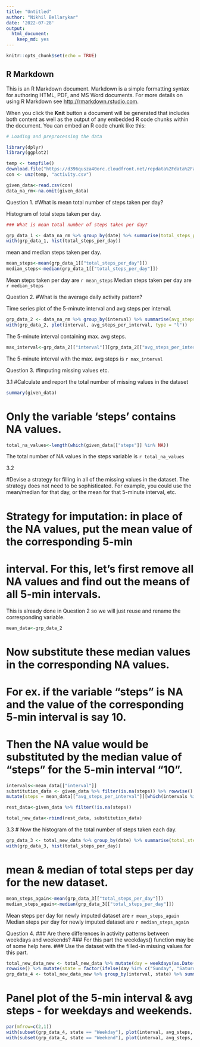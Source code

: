 ```yaml
---
title: "Untitled"
author: "Nikhil Bellarykar"
date: '2022-07-28'
output: 
  html_document: 
    keep_md: yes
---
```


```r
knitr::opts_chunk$set(echo = TRUE)
```

## R Markdown

This is an R Markdown document. Markdown is a simple formatting syntax for authoring HTML, PDF, and MS Word documents. For more details on using R Markdown see <http://rmarkdown.rstudio.com>.

When you click the **Knit** button a document will be generated that includes both content as well as the output of any embedded R code chunks within the document. You can embed an R code chunk like this:

```r
# Loading and preprocessing the data

library(dplyr)
library(ggplot2)

temp <- tempfile()
download.file("https://d396qusza40orc.cloudfront.net/repdata%2Fdata%2Factivity.zip", temp)
con <- unz(temp, "activity.csv")

given_data<-read.csv(con)
data_na_rm<-na.omit(given_data) 
```

Question 1.
#What is mean total number of steps taken per day?

Histogram of total steps taken per day.
```r
### What is mean total number of steps taken per day?

grp_data_1 <- data_na_rm %>% group_by(date) %>% summarise(total_steps_per_day = sum(steps))
with(grp_data_1, hist(total_steps_per_day))
```

mean and median steps taken per day.

```r
mean_steps<-mean(grp_data_1[["total_steps_per_day"]])
median_steps<-median(grp_data_1[["total_steps_per_day"]])
```

Mean steps taken per day are `r mean_steps`
Median steps taken per day are `r median_steps`



Question 2.
#What is the average daily activity pattern?

Time series plot of the 5-minute interval and avg steps per interval.
```r
grp_data_2 <- data_na_rm %>% group_by(interval) %>% summarise(avg_steps_per_interval = mean(steps))
with(grp_data_2, plot(interval, avg_steps_per_interval, type = "l"))
```

The 5-minute interval containing max. avg steps.

```r
max_interval<-grp_data_2[["interval"]][grp_data_2[["avg_steps_per_interval"]]==max(grp_data_2[["avg_steps_per_interval"]])]
```

The 5-minute interval with the max. avg steps is `r max_interval`



Question 3.
#Imputing missing values etc.

3.1
#Calculate and report the total number of missing values in the dataset

```r
summary(given_data)
```


# Only the variable 'steps' contains NA values. 

```r
total_na_values<-length(which(given_data[["steps"]] %in% NA))
```

The total number of NA values in the steps variable is `r total_na_values`

3.2

#Devise a strategy for filling in all of the missing values in the dataset. The strategy does not need to be sophisticated. For example, you could use the mean/median for that day, or the mean for that 5-minute interval, etc.

# Strategy for imputation: in place of the NA values, put the mean value of the corresponding 5-min 
# interval. For this, let's first remove all NA values and find out the means of all 5-min intervals.
This is already done in Question 2 so we will just reuse and rename the corresponding variable.

```r
mean_data<-grp_data_2
```

# Now substitute these median values in the corresponding NA values.
# For ex. if the variable "steps" is NA and the value of the corresponding 5-min interval is say 10.
# Then the NA value would be substituted by the median value of "steps" for the 5-min interval "10".

```r
intervals<-mean_data[["interval"]]
substitution_data <- given_data %>% filter(is.na(steps)) %>% rowwise() %>% 
mutate(steps = mean_data[["avg_steps_per_interval"]][which(intervals %in% interval)])

rest_data<-given_data %>% filter(!is.na(steps)) 

total_new_data<-rbind(rest_data, substitution_data)
```

3.3
# Now the histogram of the total number of steps taken each day.

```r
grp_data_3 <- total_new_data %>% group_by(date) %>% summarise(total_steps_per_day = sum(steps))
with(grp_data_3, hist(total_steps_per_day))
```

# mean & median of total steps per day for the new dataset.

```r
mean_steps_again<-mean(grp_data_3[["total_steps_per_day"]])
median_steps_again<-median(grp_data_3[["total_steps_per_day"]])
```

Mean steps per day for newly imputed dataset are `r mean_steps_again`
Median steps per day for newly imputed dataset are `r median_steps_again`


Question 4.
### Are there differences in activity patterns between weekdays and weekends?
### For this part the weekdays() function may be of some help here. 
### Use the dataset with the filled-in missing values for this part.

```r
total_new_data_new <- total_new_data %>% mutate(day = weekdays(as.Date(date))) %>% 
rowwise() %>% mutate(state = factor(ifelse(day %in% c("Sunday", "Saturday"), "Weekend", "Weekday")))
grp_data_4 <- total_new_data_new %>% group_by(interval, state) %>% summarise(avg_steps = mean(steps))
```

# Panel plot of the 5-min interval & avg steps - for weekdays and weekends.

```r
par(mfrow=c(2,1))
with(subset(grp_data_4, state == "Weekday"), plot(interval, avg_steps, type = "l", main = "5-min interval % avg steps on weekdays"))
with(subset(grp_data_4, state == "Weekend"), plot(interval, avg_steps, type = "l", main = "5-min interval % avg steps on weekends"))
```
